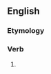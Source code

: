 ==English==

===Etymology===
{{suffix|waste|est|lang=en}}

===Verb===
{{head|en|verb form}}

# {{en-archaic second-person singular of|waste|lang=en}}